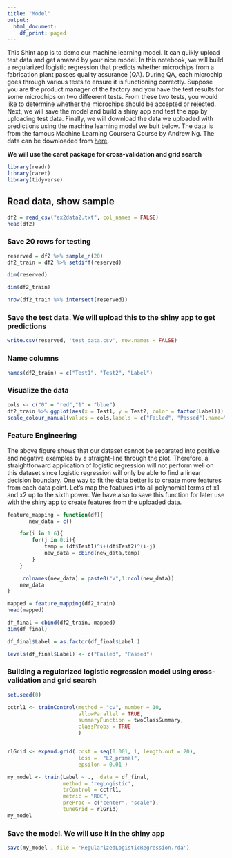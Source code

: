 ```yaml
---
title: "Model"
output:
  html_document:
    df_print: paged
---
```


This Shint app is to demo our machine learning model. It can quikly upload test data and get amazed by your nice model. In this notebook, we will build a regularized logistic regression that predicts whether microchips from a fabrication plant passes quality assurance (QA). During QA, each microchip goes through various tests to ensure it is functioning correctly. Suppose you are the product manager of the factory and you have the test results for some microchips on two diffeerent tests. From these two tests, you would like to determine whether the microchips should be accepted or rejected. Next, we will save the model and build a shiny app and test the app by uploading test data. Finally, we will download the data we uploaded with predictions using the machine learning model we buit below. The data is from the famous Machine Learning Coursera Course by Andrew Ng. The data can be downloaded from [here](http://datascience-enthusiast.com/data/ex2data2.txt).


**We will use the caret package for cross-validation and grid search**
```r
library(readr)
library(caret)
library(tidyverse)
```

## Read data, show sample
```r
df2 = read_csv("ex2data2.txt", col_names = FALSE)
head(df2)
```

### Save 20 rows for testing
```r
reserved = df2 %>% sample_n(20)
df2_train = df2 %>% setdiff(reserved)
```

```r
dim(reserved)
```

```r
dim(df2_train)
```


```r
nrow(df2_train %>% intersect(reserved))
```

### Save the test data. We will upload this to the shiny app to get predictions
```r
write.csv(reserved, 'test_data.csv', row.names = FALSE)
```

### Name columns
```r
names(df2_train) = c("Test1", "Test2", "Label")
```



### Visualize the data
```r
cols <- c("0" = "red","1" = "blue")
df2_train %>% ggplot(aes(x = Test1, y = Test2, color = factor(Label))) + geom_point(size = 4, shape = 19, alpha = 0.6) +
scale_colour_manual(values = cols,labels = c("Failed", "Passed"),name="Test Result")
```




### Feature Engineering
The above figure shows that our dataset cannot be separated into positive and negative examples by a straight-line through the plot. Therefore, a straightforward application of logistic regression will not perform well on this dataset since logistic regression will only be able to find a linear decision boundary. One way to fit the data better is to create more features from each data point. Let's map the features into all polynomial terms of x1 and x2 up to the sixth power. We have also to save this function for later use with the shiny app to create features from the uploaded data.

```r
feature_mapping = function(df){
       new_data = c()

    for(i in 1:6){
        for(j in 0:i){
            temp = (df$Test1)^i+(df$Test2)^(i-j)
            new_data = cbind(new_data,temp)
        }
    }

     colnames(new_data) = paste0("V",1:ncol(new_data))
    new_data
}
```

```r
mapped = feature_mapping(df2_train)
head(mapped)
```

```r
df_final = cbind(df2_train, mapped)
dim(df_final)
```


```r
df_final$Label = as.factor(df_final$Label )
```


```r
levels(df_final$Label) <- c("Failed", "Passed")
```


### Building a regularized logistic regression model using cross-validation and grid search

```r

set.seed(0)

cctrl1 <- trainControl(method = "cv", number = 10,
                       allowParallel = TRUE,
                       summaryFunction = twoClassSummary,
                       classProbs = TRUE
                       )


rlGrid <- expand.grid( cost = seq(0.001, 1, length.out = 20),
                       loss =  "L2_primal",
                       epsilon = 0.01 )

my_model <- train(Label ~ .,  data = df_final, 
                  method = 'regLogistic',
                  trControl = cctrl1,
                  metric = "ROC", 
                  preProc = c("center", "scale"),
                  tuneGrid = rlGrid)
my_model 
```


### Save the model. We will use it in the shiny app
```r
save(my_model , file = 'RegularizedLogisticRegression.rda')
```


